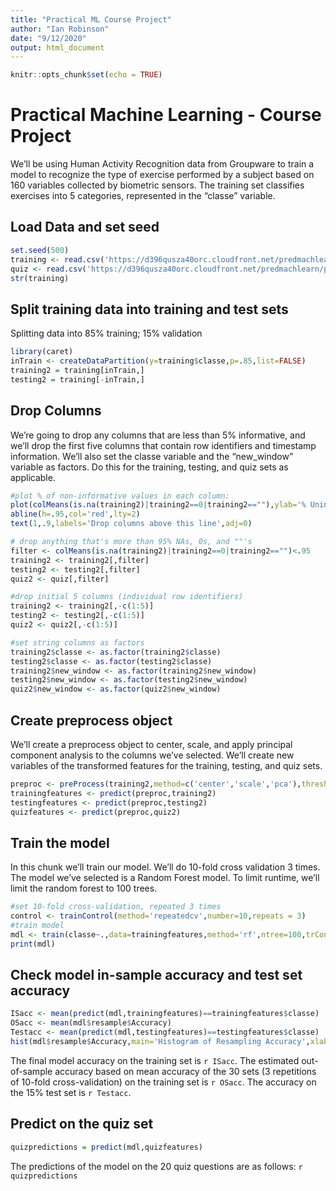 ```yaml
---
title: "Practical ML Course Project"
author: "Ian Robinson"
date: "9/12/2020"
output: html_document
---
```


```r
knitr::opts_chunk$set(echo = TRUE)
```

# Practical Machine Learning - Course Project
We'll be using Human Activity Recognition data from Groupware to train a model to recognize the type of exercise performed by a subject based on 160 variables collected by biometric sensors. The training set classifies exercises into 5 categories, represented in the "classe" variable. 

## Load Data and set seed

```r
set.seed(500)
training <- read.csv('https://d396qusza40orc.cloudfront.net/predmachlearn/pml-training.csv')
quiz <- read.csv('https://d396qusza40orc.cloudfront.net/predmachlearn/pml-testing.csv')
str(training)
```

## Split training data into training and test sets  
Splitting data into 85% training; 15% validation 

```r
library(caret)
inTrain <- createDataPartition(y=training$classe,p=.85,list=FALSE)
training2 = training[inTrain,]
testing2 = training[-inTrain,]
```

## Drop Columns
We're going to drop any columns that are less than 5% informative, and we'll drop the first five columns that contain row identifiers and timestamp information. We'll also set the classe variable and the "new_window" variable as factors. Do this for the training, testing, and quiz sets as applicable. 
```r
#plot % of non-informative values in each column:
plot(colMeans(is.na(training2)|training2==0|training2==""),ylab='% Uninformative',xlab='Column No')
abline(h=.95,col='red',lty=2)
text(1,.9,labels='Drop columns above this line',adj=0)

# drop anything that's more than 95% NAs, 0s, and ""'s
filter <- colMeans(is.na(training2)|training2==0|training2=="")<.95
training2 <- training2[,filter]
testing2 <- testing2[,filter]
quiz2 <- quiz[,filter]

#drop initial 5 columns (individual row identifiers)
training2 <- training2[,-c(1:5)]
testing2 <- testing2[,-c(1:5)]
quiz2 <- quiz2[,-c(1:5)]

#set string columns as factors
training2$classe <- as.factor(training2$classe)
testing2$classe <- as.factor(testing2$classe)
training2$new_window <- as.factor(training2$new_window)
testing2$new_window <- as.factor(testing2$new_window)
quiz2$new_window <- as.factor(quiz2$new_window)
```

## Create preprocess object
We'll create a preprocess object to center, scale, and apply principal component analysis to the columns we've selected. We'll create new variables of the transformed features for the training, testing, and quiz sets. 
```r
preproc <- preProcess(training2,method=c('center','scale','pca'),thresh=.9)
trainingfeatures <- predict(preproc,training2)
testingfeatures <- predict(preproc,testing2)
quizfeatures <- predict(preproc,quiz2)
```

## Train the model
In this chunk we'll train our model. We'll do 10-fold cross validation 3 times. The model we've selected is a Random Forest model. To limit runtime, we'll limit the random forest to 100 trees. 
```r
#set 10-fold cross-validation, repeated 3 times
control <- trainControl(method='repeatedcv',number=10,repeats = 3)
#train model
mdl <- train(classe~.,data=trainingfeatures,method='rf',ntree=100,trControl=control)
print(mdl)
```

## Check model in-sample accuracy and test set accuracy
```r
ISacc <- mean(predict(mdl,trainingfeatures)==trainingfeatures$classe)
OSacc <- mean(mdl$resample$Accuracy)
Testacc <- mean(predict(mdl,testingfeatures)==testingfeatures$classe)
hist(mdl$resample$Accuracy,main='Histogram of Resampling Accuracy',xlab='Accuracy')
```

The final model accuracy on the training set is `r ISacc`. The estimated out-of-sample accuracy based on mean accuracy of the 30 sets (3 repetitions of 10-fold cross-validation) on the training set is `r OSacc`. The accuracy on the 15% test set is `r Testacc`. 

## Predict on the quiz set
```r
quizpredictions = predict(mdl,quizfeatures)
```
The predictions of the model on the 20 quiz questions are as follows:
`r quizpredictions`
